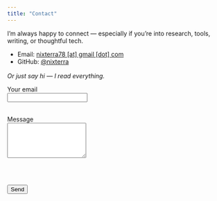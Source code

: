 ```yaml
---
title: "Contact"
---
```


I'm always happy to connect — especially if you're into research, tools, writing, or thoughtful tech.

- Email: <a href="mailto:n&#105;&#120;t&#101;r&#114;&#97;78&#64;&#103;&#109;&#97;&#105;&#108;&#46;com">
    nixterra78 [at] gmail [dot] com
  </a>
- GitHub: <a href="https://github.com/nixterra">@nixterra</a>

<p style="font-style: italic; margin-top: 1rem;">
Or just say hi — I read everything.
</p>

<form action="https://formspree.io/f/mvgrlygy" method="POST" class="contact-form">

  <label for="email">Your email</label><br>
  <input type="email" name="email" id="email" required autocomplete="off"><br><br>

  <label for="message">Message</label><br>
  <textarea name="message" id="message" rows="5" required autocomplete="off"></textarea><br><br>

  <!-- Honeypot field: hidden from users, traps bots -->
  <input type="text" name="_gotcha" style="display: none;">

  <button type="submit">Send</button>
</form>
